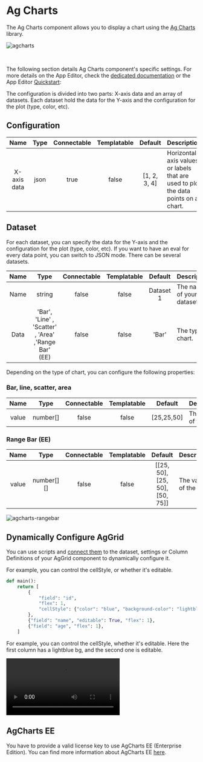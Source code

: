 
# Ag Charts

The Ag Charts component allows you to display a chart using the [Ag Charts](https://charts.ag-grid.com/) library.

![agcharts](../../assets/apps/4_app_component_library/agcharts.png.webp)

<br />

The following section details Ag Charts component's specific settings. For more details on the App Editor, check the [dedicated documentation](../0_app_editor/index.mdx) or the App Editor [Quickstart](../../getting_started/7_apps_quickstart/index.mdx):

<div className="grid grid-cols-2 gap-6 mb-4">
	<DocCard
		color="orange"
		title="App Editor Documentation"
		description="The app editor is a low-code builder to create custom User Interfaces with a mix of drag-and-drop and code."
		href="/docs/apps/app_editor"
	/>
	<DocCard
		color="orange"
		title="Apps Quickstart"
		description="Learn how to build your first app in a matter of minutes."
		href="/docs/getting_started/apps_quickstart"
	/>
</div>

The configuration is divided into two parts: X-axis data and an array of datasets. Each dataset hold the data for the Y-axis and the configuration for the plot (type, color, etc).

## Configuration

|    Name     | Type | Connectable | Templatable |   Default    | Description                                                                        |
| :---------: | :--: | :---------: | :---------: | :----------: | ---------------------------------------------------------------------------------- |
| X-axis data | json |    true     |    false    | [1, 2, 3, 4] | Horizontal axis values or labels that are used to plot the data points on a chart. |

## Dataset

For each dataset, you can specify the data for the Y-axis and the configuration for the plot (type, color, etc). If you want to have an eval for every data point, you can switch to JSON mode. There can be several datasets.

| Name |                         Type                         | Connectable | Templatable |  Default  | Description               |
| :--: | :--------------------------------------------------: | :---------: | :---------: | :-------: | ------------------------- |
| Name |                        string                        |    false    |    false    | Dataset 1 | The name of your dataset. |
| Data | 'Bar', 'Line' , 'Scatter' , 'Area' ,'Range Bar' (EE) |    false    |    false    |   'Bar'   | The type of chart.        |

Depending on the type of chart, you can configure the following properties:

### Bar, line, scatter, area

| Name  |   Type   | Connectable | Templatable |  Default   | Description            |
| :---: | :------: | :---------: | :---------: | :--------: | ---------------------- |
| value | number[] |    false    |    false    | [25,25,50] | The values of the bar. |

### Range Bar (EE)

| Name  |    Type    | Connectable | Templatable |            Default             | Description            |
| :---: | :--------: | :---------: | :---------: | :----------------------------: | ---------------------- |
| value | number[][] |    false    |    false    | [[25, 50], [25, 50], [50, 75]] | The values of the bar. |

![agcharts-rangebar](../../assets/apps/4_app_component_library/agcharts-rangebar.png.webp)

## Dynamically Configure AgGrid

You can use scripts and [connect them](../2_connecting_components/index.mdx) to the dataset, settings or Column Definitions of your AgGrid component to dynamically configure it.

For example, you can control the cellStyle, or whether it's editable.

```py
def main():
    return [
        {
            "field": "id",
            "flex": 1,
            "cellStyle": {"color": "blue", "background-color": "lightblue"},
        },
        {"field": "name", "editable": True, "flex": 1},
        {"field": "age", "flex": 1},
    ]
```

For example, you can control the cellStyle, whether it's editable. Here the first column has a lightblue bg, and the second one is editable.

<video
	className="border-2 rounded-lg object-cover w-full h-full dark:border-gray-800"
	controls
	id="modal-layout"
	src="/videos/dynamic_aggrid.mp4"
	alt="Dynamic AgGrid"
/>

## AgCharts EE

You have to provide a valid license key to use AgCharts EE (Enterprise Edition). You can find more information about AgCharts EE [here](https://charts.ag-grid.com/javascript/licensing/).
